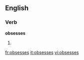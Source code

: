 ==English==

===Verb===
'''obsesses'''

# {{third-person singular of|[[obsess]]}}

[[fr:obsesses]]
[[it:obsesses]]
[[vi:obsesses]]